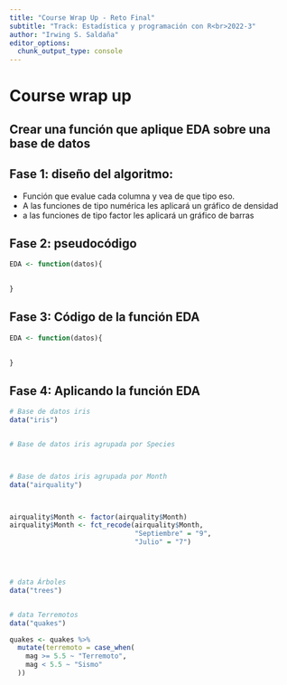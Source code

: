 ```yaml
---
title: "Course Wrap Up - Reto Final"
subtitle: "Track: Estadística y programación con R<br>2022-3"
author: "Irwing S. Saldaña"
editor_options: 
  chunk_output_type: console
---
```


# Course wrap up

## Crear una función que aplique EDA sobre una base de datos

## Fase 1: diseño del algoritmo:

-   Función que evalue cada columna y vea de que tipo eso.
-   A las funciones de tipo numérica les aplicará un gráfico de densidad
-   a las funciones de tipo factor les aplicará un gráfico de barras

## Fase 2: pseudocódigo

```r
EDA <- function(datos){
 

}

```

## Fase 3: Código de la función EDA

```r
EDA <- function(datos){
 

}

```

## Fase 4: Aplicando la función EDA

```r
# Base de datos iris
data("iris")


# Base de datos iris agrupada por Species



# Base de datos iris agrupada por Month
data("airquality")



airquality$Month <- factor(airquality$Month)
airquality$Month <- fct_recode(airquality$Month,
                               "Septiembre" = "9",
                               "Julio" = "7")




# data Árboles
data("trees")


# data Terremotos
data("quakes")

quakes <- quakes %>% 
  mutate(terremoto = case_when(
    mag >= 5.5 ~ "Terremoto",
    mag < 5.5 ~ "Sismo"
  ))



```
